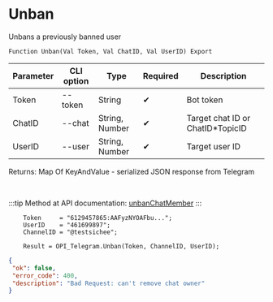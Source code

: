 ﻿---
sidebar_position: 2
---


# Unban
 Unbans a previously banned user



`Function Unban(Val Token, Val ChatID, Val UserID) Export`

  | Parameter | CLI option | Type | Required | Description |
  |-|-|-|-|-|
  | Token | --token | String | &#x2714; | Bot token |
  | ChatID | --chat | String, Number | &#x2714; | Target chat ID or ChatID*TopicID |
  | UserID | --user | String, Number | &#x2714; | Target user ID |

  
  Returns:  Map Of KeyAndValue - serialized JSON response from Telegram

<br/>

:::tip
Method at API documentation: [unbanChatMember](https://core.telegram.org/bots/api#unbanchatmember)
:::
<br/>


```bsl title="1C:Enterprise/OneScript code example"
    Token     = "6129457865:AAFyzNYOAFbu...";
    UserID    = "461699897";
    ChannelID = "@testsichee";

    Result = OPI_Telegram.Unban(Token, ChannelID, UserID);
```
 



```json title="Result"
{
 "ok": false,
 "error_code": 400,
 "description": "Bad Request: can't remove chat owner"
}
```
